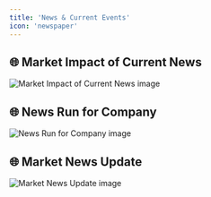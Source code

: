 ```yaml
---
title: 'News & Current Events'
icon: 'newspaper'
---
```


## 🌐 Market Impact of Current News
<img
	className="block dark:hidden"
	src="/images/useCases/news-and-current-events-image1.jpg"
	alt="Market Impact of Current News image"
/>

## 🌐 News Run for Company
<img
	className="block dark:hidden"
	src="/images/useCases/news-and-current-events-image2.jpg"
	alt="News Run for Company image"
/>

## 🌐 Market News Update
<img
	className="block dark:hidden"
	src="/images/useCases/news-and-current-events-image3.jpg"
	alt="Market News Update image"
/>